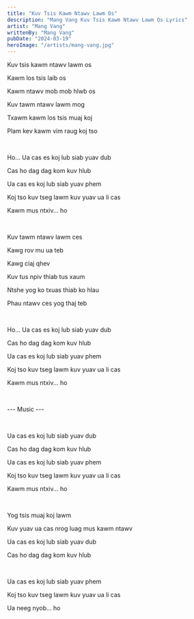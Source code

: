 ```yaml
---
title: "Kuv Tsis Kawm Ntawv Lawm Os"
description: "Mang Vang Kuv Tsis Kawm Ntawv Lawm Os Lyrics"
artist: "Mang Vang"
writtenBy: "Mang Vang"
pubDate: "2024-03-19"
heroImage: "/artists/mang-vang.jpg"
---
```


Kuv tsis kawm ntawv lawm os

Kawm los tsis laib os

Kawm ntawv mob mob hlwb os

Kuv tawm ntawv lawm mog

Txawm kawm los tsis muaj koj

Plam kev kawm vim raug koj tso

<br />

Ho... Ua cas es koj lub siab yuav dub

Cas ho dag dag kom kuv hlub

Ua cas es koj lub siab yuav phem

Koj tso kuv tseg lawm kuv yuav ua li cas

Kawm mus ntxiv... ho

<br />

Kuv tawm ntawv lawm ces

Kawg rov mu ua teb

Kawg ciaj qhev

Kuv tus npiv thiab tus xaum

Ntshe yog ko txuas thiab ko hlau

Phau ntawv ces yog thaj teb

<br />

Ho... Ua cas es koj lub siab yuav dub

Cas ho dag dag kom kuv hlub

Ua cas es koj lub siab yuav phem

Koj tso kuv tseg lawm kuv yuav ua li cas

Kawm mus ntxiv... ho

<br />

--- Music ---

<br />

Ua cas es koj lub siab yuav dub

Cas ho dag dag kom kuv hlub

Ua cas es koj lub siab yuav phem

Koj tso kuv tseg lawm kuv yuav ua li cas

Kawm mus ntxiv... ho

<br />

Yog tsis muaj koj lawm

Kuv yuav ua cas nrog luag mus kawm ntawv

Ua cas es koj lub siab yuav dub

Cas ho dag dag kom kuv hlub

<br />

Ua cas es koj lub siab yuav phem

Koj tso kuv tseg lawm kuv yuav ua li cas

Ua neeg nyob... ho
